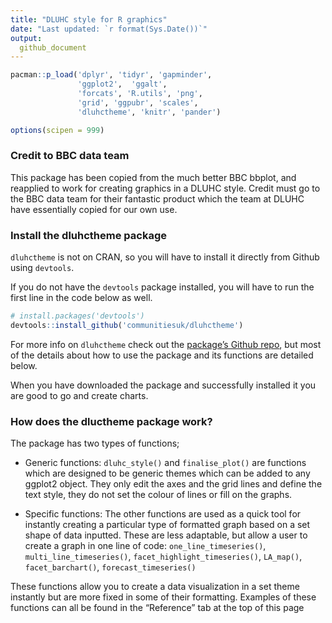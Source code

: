 ```yaml
---
title: "DLUHC style for R graphics"
date: "Last updated: `r format(Sys.Date())`"
output: 
  github_document
---
```


<!-- README.md is generated from README.Rmd. Please edit that file -->

```r
pacman::p_load('dplyr', 'tidyr', 'gapminder',
               'ggplot2',  'ggalt',
               'forcats', 'R.utils', 'png', 
               'grid', 'ggpubr', 'scales',
               'dluhctheme', 'knitr', 'pander')

options(scipen = 999)
```

### Credit to BBC data team
This package has been copied from the much better BBC bbplot, and reapplied to work for creating graphics in a DLUHC style. Credit must go to the BBC data team for their fantastic product which the team at DLUHC have essentially copied for our own use.

### Install the dluhctheme package

`dluhctheme` is not on CRAN, so you will have to install it directly from Github using `devtools`. 

If you do not have the `devtools` package installed, you will have to run the first line in the code below as well. 

``` r
# install.packages('devtools')
devtools::install_github('communitiesuk/dluhctheme')
```

For more info on `dluhctheme` check out the [package's Github repo](https://github.com/communitiesuk/dluhctheme), but most of the details about how to use the package and its functions are detailed below. 

When you have downloaded the package and successfully installed it you are good to go and create charts. 

### How does the dluctheme package work?

The package has two types of functions;

* Generic functions:
`dluhc_style()` and `finalise_plot()` are functions which are designed to be generic themes which can be added to any ggplot2 object. They only edit the axes and the grid lines and define the text style, they do not set the colour of lines or fill on the graphs.

* Specific functions:
The other functions are used as a quick tool for instantly creating a particular type of formatted graph based on a set shape of data inputted. 
These are less adaptable, but allow a user to create a graph in one line of code:
`one_line_timeseries()`, `multi_line_timeseries()`, `facet_highlight_timeseries()`, `LA_map()`, `facet_barchart()`, `forecast_timeseries()`

These functions allow you to create a data visualization in a set theme instantly but are more fixed in some of their formatting. Examples of these functions can all be found in the "Reference" tab at the top of this page 
